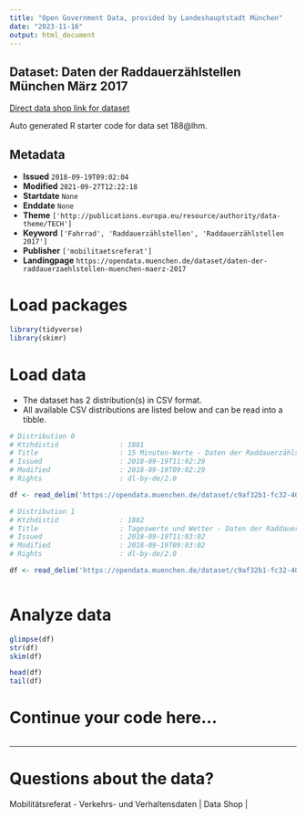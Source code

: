 ```yaml
---
title: "Open Government Data, provided by Landeshauptstadt München"
date: "2023-11-16"
output: html_document
---
```


## Dataset: Daten der Raddauerzählstellen München März 2017

[Direct data shop link for dataset](https://opendata.muenchen.de/dataset/daten-der-raddauerzaehlstellen-muenchen-maerz-2017)

Auto generated R starter code for data set 188@lhm.

## Metadata

- **Issued** `2018-09-19T09:02:04`
- **Modified** `2021-09-27T12:22:18`
- **Startdate** `None`
- **Enddate** `None`
- **Theme** `['http://publications.europa.eu/resource/authority/data-theme/TECH']`
- **Keyword** `['Fahrrad', 'Raddauerzählstellen', 'Raddauerzählstellen 2017']`
- **Publisher** `['mobilitaetsreferat']`
- **Landingpage** `https://opendata.muenchen.de/dataset/daten-der-raddauerzaehlstellen-muenchen-maerz-2017`


# Load packages

```r

library(tidyverse)
library(skimr)

```

# Load data

-   The dataset has 2 distribution(s) in CSV format.
-   All available CSV distributions are listed below and can be read into a tibble.

```r

# Distribution 0
# Ktzhdistid               : 1881
# Title                    : 15 Minuten-Werte - Daten der Raddauerzählstellen München März 2017
# Issued                   : 2018-09-19T11:02:29
# Modified                 : 2018-09-19T09:02:29
# Rights                   : dl-by-de/2.0

df <- read_delim('https://opendata.muenchen.de/dataset/c9af32b1-fc32-4099-be51-4df58a577919/resource/74810400-6740-4f23-842d-f1f8618dc8f7/download/rad20170315min.csv')

# Distribution 1
# Ktzhdistid               : 1882
# Title                    : Tageswerte und Wetter - Daten der Raddauerzählstellen München März 2017
# Issued                   : 2018-09-19T11:03:02
# Modified                 : 2018-09-19T09:03:02
# Rights                   : dl-by-de/2.0

df <- read_delim('https://opendata.muenchen.de/dataset/c9af32b1-fc32-4099-be51-4df58a577919/resource/9036aca9-729d-44e2-aa8b-8937248bec76/download/rad201703tage.csv')



```

# Analyze data

```r

glimpse(df)
str(df)
skim(df)

head(df)
tail(df)

```

# Continue your code here...

```r

```

------------------------------------------------------------------------

# Questions about the data?

Mobilitätsreferat - Verkehrs- und Verhaltensdaten | Data Shop | 
